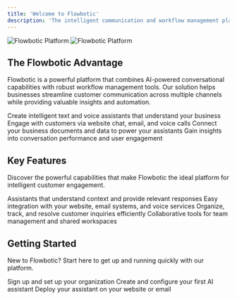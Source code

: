 ```yaml
---
title: 'Welcome to Flowbotic'
description: 'The intelligent communication and workflow management platform'
---
```


<img
  className="block dark:hidden"
  src="https://mintlify.s3.us-west-1.amazonaws.com/flowbotic/images/hero-light.png"
  alt="Flowbotic Platform"
/>
<img
  className="hidden dark:block"
  src="https://mintlify.s3.us-west-1.amazonaws.com/flowbotic/images/hero-dark.png"
  alt="Flowbotic Platform"
/>

## The Flowbotic Advantage

Flowbotic is a powerful platform that combines AI-powered conversational capabilities with robust workflow management tools. Our solution helps businesses streamline customer communication across multiple channels while providing valuable insights and automation.

<CardGroup cols={2}>
  <Card
    title="AI Assistants"
    icon="robot"
    href="/ai-assistants/overview"
  >
    Create intelligent text and voice assistants that understand your business
  </Card>
  <Card
    title="Multi-Channel Communication"
    icon="comment-dots"
    href="/communication-channels/overview"
  >
    Engage with customers via website chat, email, and voice calls
  </Card>
  <Card
    title="Knowledge Management"
    icon="book"
    href="/knowledge-base/overview"
  >
    Connect your business documents and data to power your assistants
  </Card>
  <Card
    title="Advanced Analytics"
    icon="chart-line"
    href="/analytics/overview"
  >
    Gain insights into conversation performance and user engagement
  </Card>
</CardGroup>

## Key Features

Discover the powerful capabilities that make Flowbotic the ideal platform for intelligent customer engagement.

<CardGroup cols={2}>
  <Card
    title="Natural Language Understanding"
    icon="brain"
    href="/ai-assistants/overview"
  >
    Assistants that understand context and provide relevant responses
  </Card>
  <Card
    title="Seamless Integrations"
    icon="plug"
    href="/integrations/webchat-widget"
  >
    Easy integration with your website, email systems, and voice services
  </Card>
  <Card
    title="Ticket Management"
    icon="ticket"
    href="/ticket-management/overview"
  >
    Organize, track, and resolve customer inquiries efficiently
  </Card>
  <Card
    title="Team Collaboration"
    icon="users"
    href="/settings/organization-management"
  >
    Collaborative tools for team management and shared workspaces
  </Card>
</CardGroup>

## Getting Started

New to Flowbotic? Start here to get up and running quickly with our platform.

<CardGroup cols={3}>
  <Card
    title="Create Your Account"
    icon="user-plus"
    href="/getting-started/account-creation"
  >
    Sign up and set up your organization
  </Card>
  <Card
    title="Build Your First Assistant"
    icon="wand-magic-sparkles"
    href="/ai-assistants/chat-assistants"
  >
    Create and configure your first AI assistant
  </Card>
  <Card
    title="Connect Communication Channels"
    icon="network-wired"
    href="/communication-channels/webchat-widget"
  >
    Deploy your assistant on your website or email
  </Card>
</CardGroup>
